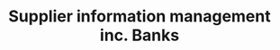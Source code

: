 ---
title: "Supplier information management inc. Banks"
description: "Description of your new file."
---